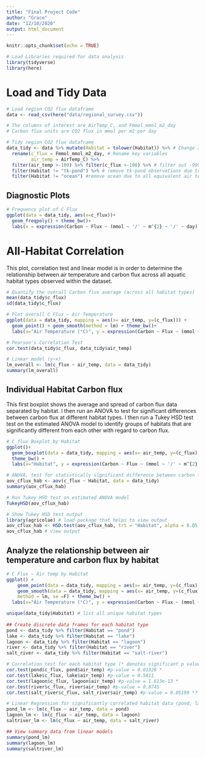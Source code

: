 ```yaml
---
title: "Final Project Code"
author: "Grace"
date: "12/10/2020"
output: html_document
---
```


```r
knitr::opts_chunk$set(echo = TRUE)
```

```r
# Load Libraries required for data analysis
library(tidyverse)
library(here)
```

# Load and Tidy Data

```r
# Load region CO2 flux dataframe
data <- read_csv(here("data/regional_survey.csv"))

# The columns of interest are AirTemp_C, and Fmmol_mmol_m2_day
# Carbon flux units are CO2 flux in mmol per m2 per day

# Tidy region CO2 flux dataframe
data_tidy <- data %>% mutate(Habitat = tolower(Habitat)) %>% # Change all Habitat names to lowercase
  rename(c_flux = Fmmol_mmol_m2_day, # Rename key variables 
         air_temp = AirTemp_C) %>%
  filter(air_temp >-100) %>% filter(c_flux >-100) %>% # filter out -9999 missing values for air temp and C flux
  filter(Habitat != "tk-pond") %>% # remove tk-pond observations due to few (7) observations 
  filter(Habitat != "ocean") #remove ocean due to all equivalent air temperature values and time
```

## Diagnostic Plots

```r
# Frequency plot of C Flux
ggplot(data = data_tidy, aes(x=c_flux))+
  geom_freqpoly() + theme_bw()+
  labs(x = expression(Carbon ~ Flux ~ (mmol ~ '/' ~ m^{2} ~ '/' ~ day)))
```

# All-Habitat Correlation

This plot, correlation test and linear model is in order to determine the relationship between air temperature and carbon flux across all aquatic habitat types observed within the dataset. 

```r
# Quantify the overall Carbon flux average (across all habitat types)
mean(data_tidy$c_flux)
sd(data_tidy$c_flux)

# Plot overall C Flux ~ Air Temperature
ggplot(data = data_tidy, mapping = aes(x= air_temp, y=(c_flux))) +
  geom_point() + geom_smooth(method = lm) + theme_bw()+
  labs(x="Air Temperature (°C)", y = expression(Carbon ~ Flux ~ (mmol ~ '/' ~ m^{2} ~ '/' ~ day)))

# Pearson's Correlation Test
cor.test(data_tidy$c_flux, data_tidy$air_temp)

# Linear model (y~x) 
lm_overall <- lm(c_flux ~ air_temp, data = data_tidy)
summary(lm_overall)
``` 

## Individual Habitat Carbon flux

This first boxplot shows the average and spread of carbon flux data separated by habitat. I then run an ANOVA to test for significant differences between carbon flux at different habitat types.
I then run a Tukey HSD test test on the estimated ANOVA model to identify groups of habitats that are significantly different from each other with regard to carbon flux. 

```r
# C flux Boxplot by Habitat
ggplot()+
  geom_boxplot(data = data_tidy, mapping = aes(x= air_temp, y=(c_flux), color = Habitat)) +
  theme_bw() +
  labs(x="Habitat", y = expression(Carbon ~ Flux ~ (mmol ~ '/' ~ m^{2} ~ '/' ~ day))) 

# ANOVA, test for statistically significant difference between carbon flux by habitat
aov_cflux_hab <- aov(c_flux ~ Habitat, data = data_tidy)
summary(aov_cflux_hab) 

# Run Tukey HSD test on estimated ANOVA model
TukeyHSD(aov_cflux_hab)

# Show Tukey HSD test output
library(agricolae) # load package that helps to view output
aov_cflux_hab <- HSD.test(aov_cflux_hab, trt = "Habitat", alpha = 0.05) # set treatment variable to Habitat and p-value cutoff to 0.05
aov_cflux_hab # view output

```

## Analyze the relationship between air temperature and carbon flux by habitat

```r
# C Flux ~ Air temp by Habitat
ggplot() +
    geom_point(data = data_tidy, mapping = aes(x= air_temp, y=(c_flux), color = Habitat)) + 
    geom_smooth(data = data_tidy, mapping = aes(x= air_temp, y=(c_flux), color = Habitat), 
    method = lm, se =F) + theme_bw() +
  labs(x="Air Temperature (°C)", y = expression(Carbon ~ Flux ~ (mmol ~ '/' ~ m^{2} ~ '/' ~ day)))

```

```r
unique(data_tidy$Habitat) # list all unique habitat types
 
## Create discrete data frames for each habitat type
pond <- data_tidy %>% filter(Habitat == "pond")
lake <- data_tidy %>% filter(Habitat == "lake")
lagoon <- data_tidy %>% filter(Habitat == "lagoon")
river <- data_tidy %>% filter(Habitat == "river")
salt_river <- data_tidy %>% filter(Habitat == "salt-river")

# Correlation test for each habitat type (* denotes significant p value for correlation)
cor.test(pond$c_flux, pond$air_temp) #p-value = 0.01328 *
cor.test(lake$c_flux, lake$air_temp) #p-value = 0.5811
cor.test(lagoon$c_flux, lagoon$air_temp) #p-value = 1.613e-13 *
cor.test(river$c_flux, river$air_temp) #p-value = 0.8745
cor.test(salt_river$c_flux, salt_river$air_temp) #p-value = 0.05199 *?

# Linear Regression for significantly correlated habitat data (pond, lagoon and salt river)
pond_lm <- lm(c_flux ~ air_temp, data = pond)
lagoon_lm <- lm(c_flux ~ air_temp, data = lagoon)
saltriver_lm <- lm(c_flux ~ air_temp, data = salt_river)

## View summary data from linear models
summary(pond_lm)
summary(lagoon_lm)
summary(saltriver_lm)
```

